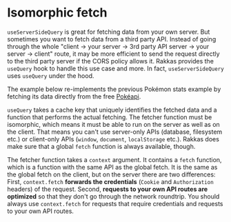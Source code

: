 
# Isomorphic fetch

`useServerSideQuery` is great for fetching data from your own server. But sometimes you want to fetch data from a third party API. Instead of going through the whole "client -> your server -> 3rd party API server -> your server -> client" route, it may be more efficient to send the request directly to the third party server if the CORS policy allows it. Rakkas provides the `useQuery` hook to handle this use case and more. In fact, `useServerSideQuery` uses `useQuery` under the hood.

The example below re-implements the previous Pokémon stats example by fetching its data directly from the free [Pokéapi](https://pokeapi.co/).


<SampleViewer
	url="/examples/use-query/pikachu"
	code={useQueryExample}
	height="35em"
/>

`useQuery` takes a cache key that uniquely identifies the fetched data and a function that performs the actual fetching. The fetcher function must be isomorphic, which means it must be able to run on the server as well as on the client. That means you can't use server-only APIs (database, filesystem etc.) or client-only APIs (`window`, `document`, `localStorage` etc.). Rakkas does make sure that a global `fetch` function is always available, though.

The fetcher function takes a `context` argument. It contains a `fetch` function, which is a function with the same API as the global fetch. It is the same as the global fetch on the client, but on the server there are two differences: First, `context.fetch` **forwards the credentials** (`Cookie` and `Authorization` headers) of the request. Second, **requests to your own API routes are optimized** so that they don't go through the network roundtrip. You should always use `context.fetch` for requests that require credentials and requests to your own API routes.
